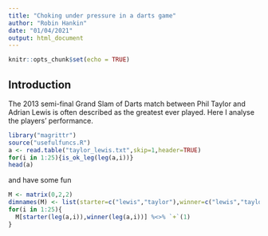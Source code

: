 ```yaml
---
title: "Choking under pressure in a darts game"
author: "Robin Hankin"
date: "01/04/2021"
output: html_document
---
```


```r
knitr::opts_chunk$set(echo = TRUE)
```

## Introduction

The 2013 semi-final Grand Slam of Darts match between Phil Taylor and
Adrian Lewis is often described as the greatest ever played.  Here I
analyse the players' performance.


```r
library("magrittr")
source("usefulfuncs.R")
a <- read.table("taylor_lewis.txt",skip=1,header=TRUE)
for(i in 1:25){is_ok_leg(leg(a,i))}
head(a)
```

and have some fun

```r
M <- matrix(0,2,2)
dimnames(M) <- list(starter=c("lewis","taylor"),winner=c("lewis","taylor"))
for(i in 1:25){
  M[starter(leg(a,i)),winner(leg(a,i))] %<>% `+`(1)
}
```
